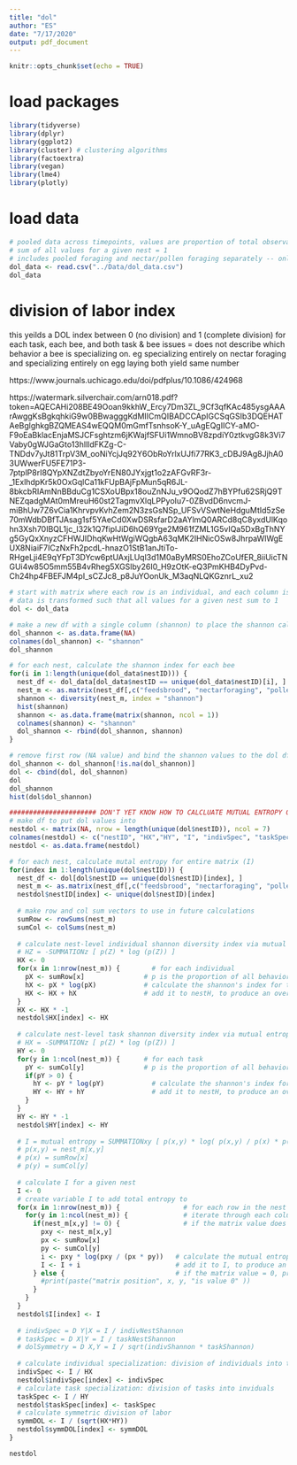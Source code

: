 ```yaml
---
title: "dol"
author: "ES"
date: "7/17/2020"
output: pdf_document
---
```


```r
knitr::opts_chunk$set(echo = TRUE)
```

# load packages
```r
library(tidyverse)
library(dplyr)
library(ggplot2)
library(cluster) # clustering algorithms
library(factoextra)
library(vegan) 
library(lme4)
library(plotly)
```

# load data
```r
# pooled data across timepoints, values are proportion of total observations in a given nest carried out by that bee/task combination
# sum of all values for a given nest = 1
# includes pooled foraging and nectar/pollen foraging separately -- only use one or the other in analyses, not both
dol_data <- read.csv("../Data/dol_data.csv")
dol_data
```

# division of labor index
this yeilds a DOL index between 0 (no division) and 1 (complete division) for each task, each bee, and both task & bee
issues = does not describe which behavior a bee is specializing on. eg specializing entirely on nectar foraging and specializing entirely on egg laying both yield same number

https://www.journals.uchicago.edu/doi/pdfplus/10.1086/424968

https://watermark.silverchair.com/arn018.pdf?token=AQECAHi208BE49Ooan9kkhW_Ercy7Dm3ZL_9Cf3qfKAc485ysgAAArAwggKsBgkqhkiG9w0BBwagggKdMIICmQIBADCCApIGCSqGSIb3DQEHATAeBglghkgBZQMEAS4wEQQM0mGmfTsnhsoK-Y_uAgEQgIICY-aMO-F9oEaBklacEnjaMSJCFsghtzm6jKWajfSFUi1WmnoBV8zpdiY0ztkvgG8k3Vi7Vaby0gWJGaGto13hllldFKZg-C-TNDdv7yJt81TrpV3M_ooNiYcjJq92Y6ObRoYrlxUJfi77RK3_cDBJ9Ag8JjhA03UWwerFU5FE71P3-7ptplP8rI8QYpXNZdtZbyoYrEN80JYxjgt1o2zAFGvRF3r-_1ExlhdpKr5k0OxGqlCa11kFUpBAjFpMun5qR6JL-8bkcbRIAmNnBBduCg1CSXoUBpx18ouZnNJu_v9OQodZ7hBYPfu62SRjQ9TNEZqadgMAt0mMreuH60st2TagmvXlqLPPyoIu7-0ZBvdD6nvcmJ-miBhUw7Z6vCia1KhrvpvKvhZem2N3zsGsNSp_UFSvVSwtNeHdguMtId5zSe70mWdbDBfTJAsag1sf5YAeCd0XwDSRsfarD2aAYlmQ0ARCd8qC8yxdUlKqohn3Xsh70IBQL1jc_l32k1Q7fiplJiD6hQ69Yge2M961fZML1G5vIQa5DxBgThNYg5GyQxXnyzCFHWJIDhqKwHtWgiWQgbA63qMK2IHNicOSw8JhrpaWlWgEUX8NiaiF7ICzNxFh2pcdL-hnazO1StB1anJtiTo-RHgeLji4E9qYFpT3DYcw6ptUAxjLUql3d1M0aByMRS0EhoZCoUfER_8iiUicTNGUi4w85O5mm55B4vRheg5XGSlby26I0_H9zOtK-eQ3PmKHB4DyPvd-Ch24hp4FBEFJM4pI_sCZJc8_p8JuYOonUk_M3aqNLQKGznrL_xu2
```r
# start with matrix where each row is an individual, and each column is a behavior
# data is transformed such that all values for a given nest sum to 1
dol <- dol_data

# make a new df with a single column (shannon) to place the shannon calculation for each nest into
dol_shannon <- as.data.frame(NA)
colnames(dol_shannon) <- "shannon"
dol_shannon

# for each nest, calculate the shannon index for each bee
for(i in 1:length(unique(dol_data$nestID))) {                           # for each unique nestID in the dataset
  nest_df <- dol_data[dol_data$nestID == unique(dol_data$nestID)[i], ]  # subset to look only at that nestID
  nest_m <- as.matrix(nest_df[,c("feedsbrood", "nectarforaging", "pollenforaging", "egglaying")])   # convert to matrix of behaviors for that nest ID
  shannon <- diversity(nest_m, index = "shannon")                       # calculate the shannon index for each bee in that nest
  hist(shannon)                                                         # plot a histogram of the shannon values for that nest
  shannon <- as.data.frame(matrix(shannon, ncol = 1))                   # put the shannon values into a df to be added to dol_shannon df
  colnames(shannon) <- "shannon"                                        # name the column shannon to match dol_shannon df
  dol_shannon <- rbind(dol_shannon, shannon)                            # rbind the values to the dol_shannon df
}

# remove first row (NA value) and bind the shannon values to the dol df
dol_shannon <- dol_shannon[!is.na(dol_shannon)]
dol <- cbind(dol, dol_shannon)
dol
dol_shannon
hist(dol$dol_shannon)

###################### DON'T YET KNOW HOW TO CALCLUATE MUTUAL ENTROPY OF MATRIX - THIS IS INCORRECT ######################
# make df to put dol values into
nestdol <- matrix(NA, nrow = length(unique(dol$nestID)), ncol = 7)
colnames(nestdol) <- c("nestID", "HX","HY", "I", "indivSpec", "taskSpec", "symmDOL")
nestdol <- as.data.frame(nestdol)

# for each nest, calculate mutal entropy for entire matrix (I)
for(index in 1:length(unique(dol$nestID))) {                                                            # for each unique nestID in the dataset
  nest_df <- dol[dol$nestID == unique(dol$nestID)[index], ]                                             # subset to look only at that nestID
  nest_m <- as.matrix(nest_df[,c("feedsbrood", "nectarforaging", "pollenforaging", "egglaying")])   # convert to matrix of behaviors for that nest ID 
  nestdol$nestID[index] <- unique(dol$nestID)[index]
  
  # make row and col sum vectors to use in future calculations
  sumRow <- rowSums(nest_m)
  sumCol <- colSums(nest_m)
  
  # calculate nest-level individual shannon diversity index via mutual entropy paper's definition
  # HZ = -SUMMATIONz [ p(Z) * log (p(Z)) ]
  HX <- 0
  for(x in 1:nrow(nest_m)) {        # for each individual
    pX <- sumRow[x]               # p is the proportion of all behaviors in the nest carried out by that individual
    hX <- pX * log(pX)            # calculate the shannon's index for that individual
    HX <- HX + hX                 # add it to nestH, to produce an overall H for the nest
  }
  HX <- HX * -1
  nestdol$HX[index] <- HX
  
  # calculate nest-level task shannon diversity index via mutual entropy paper's definition
  # HX = -SUMMATIONz [ p(Z) * log (p(Z)) ]
  HY <- 0
  for(y in 1:ncol(nest_m)) {      # for each task
    pY <- sumCol[y]               # p is the proportion of all behaviors in the nest carried out as that task
    if(pY > 0) {
      hY <- pY * log(pY)            # calculate the shannon's index for that task
      HY <- HY + hY                 # add it to nestH, to produce an overall H for the nest
    }
  }
  HY <- HY * -1
  nestdol$HY[index] <- HY
  
  # I = mutual entropy = SUMMATIONxy [ p(x,y) * log( p(x,y) / p(x) * p(y) ) ]
  # p(x,y) = nest_m[x,y]
  # p(x) = sumRow[x]
  # p(y) = sumCol[y]
  
  # calculate I for a given nest
  I <- 0
  # create variable I to add total entropy to
  for(x in 1:nrow(nest_m)) {                # for each row in the nest
    for(y in 1:ncol(nest_m)) {              # iterate through each column (i.e. iterate through each column/row combo -- each entry in matrix)
      if(nest_m[x,y] != 0) {                # if the matrix value does not equal 0 (which will produce a -inf value of i b/c divided by 0)
        pxy <- nest_m[x,y]
        px <- sumRow[x]
        py <- sumCol[y]
        i <- pxy * log(pxy / (px * py))   # calculate the mutual entropy for that item in the matrix
        I <- I + i                        # add it to I, to produce an overall I for the matrix
      } else {                            # if the matrix value = 0, print that the value equals 0 and don't do any calculations on it
        #print(paste("matrix position", x, y, "is value 0" ))
      }
    }
  }
  nestdol$I[index] <- I
  
  # indivSpec = D Y|X = I / indivNestShannon
  # taskSpec = D X|Y = I / taskNestShannon
  # dolSymmetry = D X,Y = I / sqrt(indivShannon * taskShannon)
  
  # calculate individual specialization: division of individuals into tasks
  indivSpec <- I / HX
  nestdol$indivSpec[index] <- indivSpec
  # calculate task specialization: division of tasks into inviduals
  taskSpec <- I / HY
  nestdol$taskSpec[index] <- taskSpec
  # calculate symmetric division of labor
  symmDOL <- I / (sqrt(HX*HY))
  nestdol$symmDOL[index] <- symmDOL
}

nestdol
```